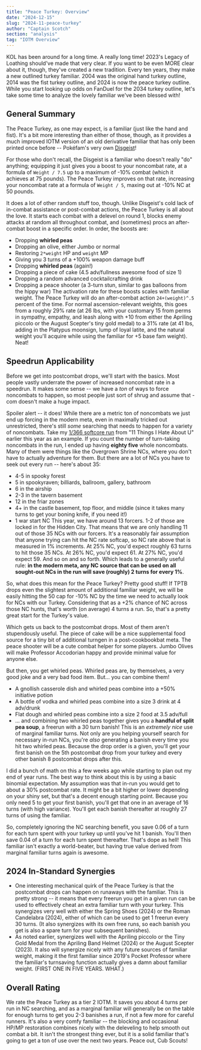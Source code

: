 ```yaml
---
title: "Peace Turkey: Overview"
date: "2024-12-15"
slug: "2024-11-peace-turkey"
author: "Captain Scotch"
section: "analysis"
tag: "IOTM Overview"
---
```

KOL has been around for a long time. A really long time! 2023's Legacy of Loathing should've made that very clear. If you want to be even MORE clear about it, though, they've created a new tradition. Every ten years, they make a new outlined turkey familiar. 2004 was the original hand turkey outline, 2014 was the fist turkey outline, and 2024 is now the peace turkey outline. While you start looking up odds on FanDuel for the 2034 turkey outline, let's take some time to analyze the lovely familiar we've been blessed with!

## General Summary

The Peace Turkey, as one may expect, is a familiar (just like the hand and fist). It's a bit more interesting than either of those, though, as it provides a much improved IOTM version of an old derivative familiar that has only been printed once before -- Pokéfam's very own [Disgeist](https://kol.coldfront.net/thekolwiki/index.php/Disgeist_(familiar))! 

For those who don't recall, the Disgeist is a familiar who doesn't really "do" anything; equipping it just gives you a boost to your noncombat rate, at a formula of `Weight / 7.5` up to a maximum of -10% combat (which it achieves at 75 pounds). The Peace Turkey improves on that rate, increasing your noncombat rate at a formula of `Weight / 5`, maxing out at -10% NC at 50 pounds. 

It does a lot of other random stuff too, though. Unlike Disgeist's cold lack of in-combat assistance or post-combat actions, the Peace Turkey is all about the love. It starts each combat with a delevel on round 1, blocks enemy attacks at random all throughout combat, and (sometimes) procs an after-combat boost in a specific order. In order, the boosts are:
- Dropping **whirled peas**
- Dropping an olive, either Jumbo or normal
- Restoring `2*weight` HP and `weight` MP 
- Giving you 3 turns of a +100% weapon damage buff
- Dropping **whirled peas** (again!)
- Dropping a piece of cake (4.5 adv/fullness awesome food of size 1)
- Dropping a random advanced cocktailcrafting drink
- Dropping a peace shooter (a 3-turn stun, similar to gas balloons from the hippy war)
The activation rate for these boosts scales with familiar weight. The Peace Turkey will do an after-combat action `24+(weight)^.5` percent of the time. For normal ascension-relevant weights, this goes from a roughly 29% rate (at 26 lbs, with your customary 15 from perms in sympathy, empathy, and leash along with +10 from either the Apriling piccolo or the August Scepter's tiny gold medal) to a 31% rate (at 41 lbs, adding in the Platypus moonsign, lump of loyal latite, and the natural weight you'll acquire while using the familiar for +5 base fam weight). Neat!

## Speedrun Applicability

Before we get into postcombat drops, we'll start with the basics. Most people vastly underrate the power of increased noncombat rate in a speedrun. It makes some sense -- we have a *ton* of ways to force noncombats to happen, so most people just sort of shrug and assume that -com doesn't make a huge impact. 

Spoiler alert -- it does! While there are a metric ton of noncombats we just end up forcing in the modern meta, even in maximally tricked out unrestricted, there's still *some* searching that needs to happen for a variety of noncombats. Take my [1/366 softcore run](https://docs.google.com/spreadsheets/d/1_8aegYxV8vS8BaDLQpD7D_pggt4c9uvgYdcg-ylgWOM/edit?usp=sharing) from "11 Things I Hate About U" earlier this year as an example. If you count the number of turn-taking noncombats in the run, I ended up having **eighty five** whole noncombats. Many of them were things like the Overgrown Shrine NCs, where you don't have to actually adventure for them. But there are a lot of NCs you have to seek out every run -- here's about 35:
- 4-5 in spooky forest
- 5 in spookyraven; billiards, ballroom, gallery, bathroom 
- 6 in the airship
- 2-3 in the tavern basement
- 12 in the friar zones
- 4+ in the castle basement, top floor, and middle (since it takes many turns to get your boning knife, if you need it!)
- 1 war start NC
This year, we have around 13 forcers. 1-2 of those are locked in for the Hidden City. That means that we are only handling 11 out of those 35 NCs with our forcers. It's a reasonably fair assumption that anyone trying can hit the NC rate softcap, so NC rate above that is measured in 1% increments. At 25% NC, you'd expect roughly 63 turns to hit those 35 NCs. At 26% NC, you'd expect 61. At 27% NC, you'd expect 59. And so on and so forth. Which leads to a generally useful rule: **in the modern meta, any NC source that can be used on all sought-out NCs in the run will save (roughly) 2 turns for every 1%**. 

So, what does this mean for the Peace Turkey? Pretty good stuff! If TPTB drops even the slightest amount of additional familiar weight, we will be easily hitting the 50 cap for -10% NC by the time we need to actually look for NCs with our Turkey. Considering that as a +2% chance of NC across those NC hunts, that's worth (on average) 4 turns a run. So, that's a pretty great start for the Turkey's value.

Which gets us back to the postcombat drops. Most of them aren't stupendously useful. The piece of cake will be a nice supplemental food source for a tiny bit of additional turngen in a post-cookbookbat meta. The peace shooter will be a cute combat helper for some players. Jumbo Olives will make Professor Accodorian happy and provide minimal value for anyone else. 

But then, you get whirled peas. Whirled peas are, by themselves, a very good joke and a very bad food item. But... you can combine them! 
- A gnollish casserole dish and whirled peas combine into a +50% initiative potion
- A bottle of vodka and whirled peas combine into a size 3 drink at 4 adv/drunk 
- Flat dough and whirled peas combine into a size 2 food at 3.5 adv/full
- ... and combining two whirled peas together gives you a **handful of split pea soup**, a freerun with a 30 turn banish!
This is an *extremely nice* use of marginal familiar turns. Not only are you helping yourself search for necessary in-run NCs, you're *also* generating a banish every time you hit two whirled peas. Because the drop order is a given, you'll get your first banish on the 5th postcombat drop from your turkey and every other banish 8 postcombat drops after this.

I did a bunch of math on this a few weeks ago while starting to plan out my end of year runs. The best way to think about this is by using a basic binomial expectation. My assumption was that in-run you would get to about a 30% postcombat rate. It might be a bit higher or lower depending on your shiny set, but that's a decent enough starting point. Because you only need 5 to get your first banish, you'll get that one in an average of 16 turns (with high variance). You'll get each banish thereafter at roughly 27 turns of using the familiar. 

So, completely ignoring the NC searching benefit, you save 0.06 of a turn for each turn spent with your turkey up until you've hit 1 banish. You'll then save 0.04 of a turn for each turn spent thereafter. That's dope as hell! This familiar isn't exactly a world-beater, but having true value derived from marginal familiar turns again is awesome.

## 2024 In-Standard Synergies

- One interesting mechanical quirk of the Peace Turkey is that the postcombat drops can happen on runaways with the familiar. This is pretty strong -- it means that every freerun you get in a given run can be used to effectively cheat an extra familiar turn with your turkey. This synergizes very well with either the <Link to="/analysis/2024-02-spring-shoes/">Spring Shoes</Link> (2024) or the <Link to="/analysis/2024-07-roman-candelabra/">Roman Candelabra</Link> (2024), either of which can be used to get 1 freerun every 30 turns. (It also synergizes with its own free runs, so each banish you get is also a spare turn for your subsequent banishes). 
- As noted earlier, synergizes well with the Apriling piccolo or the Tiny Gold Medal from the <Link to="2024-04-apriling-band-helmet">Apriling Band Helmet</Link> (2024) or the <Link to="2023-08-scepter">August Scepter</Link> (2023). It also will synergize nicely with any future sources of familiar weight, making it the first familiar since 2019's Pocket Professor where the familiar's turnsaving function actually gives a damn about familiar weight. (FIRST ONE IN FIVE YEARS. WHAT.)

## Overall Rating

We rate the Peace Turkey as a tier 2 IOTM. It saves you about 4 turns per run in NC searching, and as a marginal familiar will generally be on the table for enough turns to get you 2-3 banishes a run, if not a few more for careful runners. It's also a very comfy familiar -- the blocking and occasional HP/MP restoration combines nicely with the deleveling to help smooth out combat a bit. It isn't the strongest thing ever, but it is a solid familiar that's going to get a ton of use over the next two years. Peace out, Cub Scouts!